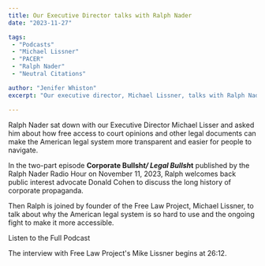 ```yaml
---
title: Our Executive Director talks with Ralph Nader
date: "2023-11-27"

tags:
 - "Podcasts"
 - "Michael Lissner"
 - "PACER"
 - "Ralph Nader"
 - "Neutral Citations"

author: "Jenifer Whiston"
excerpt: "Our executive director, Michael Lissner, talks with Ralph Nader about why the American legal system is so hard to use and the ongoing fight to make it more accessible."

---
```


<p class="lead">Ralph Nader sat down with our Executive Director Michael Lisser and asked him about how free access to court opinions and other legal 
documents can make the American legal system more transparent and easier for people to navigate.</p>

In the two-part episode **Corporate Bullsh*t/ Legal Bullsh*t** published by the Ralph Nader Radio Hour on November 11, 2023, Ralph welcomes back public interest advocate Donald Cohen to discuss the long history of corporate propaganda.

Then Ralph is joined by founder of the Free Law Project, Michael Lissner, to talk about why the American legal system is so hard to use and the ongoing fight to make it more accessible.

<p className="text-center">
  <PurpleButton href="https://www.ralphnaderradiohour.com/p/corporate-bullsht-legal-bullsht" size="lg">Listen to the Full Podcast</PurpleButton>
</p>

The interview with Free Law Project's Mike Lissner begins at 26:12.

